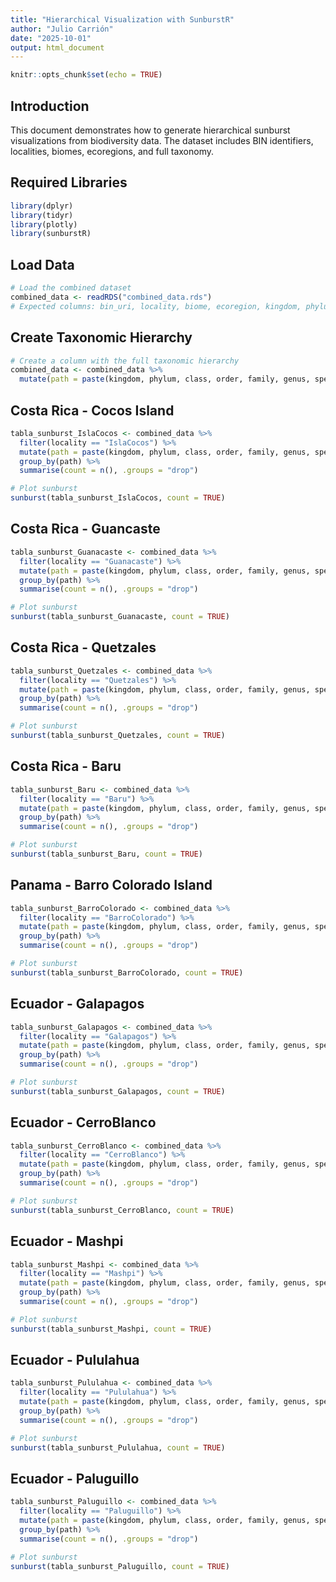 ```yaml
---
title: "Hierarchical Visualization with SunburstR"
author: "Julio Carrión"
date: "2025-10-01"
output: html_document
---
```


```r
knitr::opts_chunk$set(echo = TRUE)
```

## Introduction

This document demonstrates how to generate hierarchical sunburst visualizations from biodiversity data.
The dataset includes BIN identifiers, localities, biomes, ecoregions, and full taxonomy.

## Required Libraries

```r
library(dplyr)
library(tidyr)
library(plotly)
library(sunburstR)
```

## Load Data

```r
# Load the combined dataset
combined_data <- readRDS("combined_data.rds")  
# Expected columns: bin_uri, locality, biome, ecoregion, kingdom, phylum, class, order, family, genus, species
```

## Create Taxonomic Hierarchy

```r
# Create a column with the full taxonomic hierarchy
combined_data <- combined_data %>%
  mutate(path = paste(kingdom, phylum, class, order, family, genus, species, sep = "-"))
```

## Costa Rica - Cocos Island

```R
tabla_sunburst_IslaCocos <- combined_data %>%
  filter(locality == "IslaCocos") %>%
  mutate(path = paste(kingdom, phylum, class, order, family, genus, species, sep = "-")) %>%
  group_by(path) %>%
  summarise(count = n(), .groups = "drop")

# Plot sunburst
sunburst(tabla_sunburst_IslaCocos, count = TRUE)
```

## Costa Rica - Guancaste

```R
tabla_sunburst_Guanacaste <- combined_data %>%
  filter(locality == "Guanacaste") %>%
  mutate(path = paste(kingdom, phylum, class, order, family, genus, species, sep = "-")) %>%
  group_by(path) %>%
  summarise(count = n(), .groups = "drop")

# Plot sunburst
sunburst(tabla_sunburst_Guanacaste, count = TRUE)
```




## Costa Rica - Quetzales

```R
tabla_sunburst_Quetzales <- combined_data %>%
  filter(locality == "Quetzales") %>%
  mutate(path = paste(kingdom, phylum, class, order, family, genus, species, sep = "-")) %>%
  group_by(path) %>%
  summarise(count = n(), .groups = "drop")

# Plot sunburst
sunburst(tabla_sunburst_Quetzales, count = TRUE)
```


## Costa Rica - Baru

```R
tabla_sunburst_Baru <- combined_data %>%
  filter(locality == "Baru") %>%
  mutate(path = paste(kingdom, phylum, class, order, family, genus, species, sep = "-")) %>%
  group_by(path) %>%
  summarise(count = n(), .groups = "drop")

# Plot sunburst
sunburst(tabla_sunburst_Baru, count = TRUE)
```

## Panama - Barro Colorado Island

```R
tabla_sunburst_BarroColorado <- combined_data %>%
  filter(locality == "BarroColorado") %>%
  mutate(path = paste(kingdom, phylum, class, order, family, genus, species, sep = "-")) %>%
  group_by(path) %>%
  summarise(count = n(), .groups = "drop")

# Plot sunburst
sunburst(tabla_sunburst_BarroColorado, count = TRUE)
```


## Ecuador - Galapagos

```R
tabla_sunburst_Galapagos <- combined_data %>%
  filter(locality == "Galapagos") %>%
  mutate(path = paste(kingdom, phylum, class, order, family, genus, species, sep = "-")) %>%
  group_by(path) %>%
  summarise(count = n(), .groups = "drop")

# Plot sunburst
sunburst(tabla_sunburst_Galapagos, count = TRUE)
```


## Ecuador - CerroBlanco

```R
tabla_sunburst_CerroBlanco <- combined_data %>%
  filter(locality == "CerroBlanco") %>%
  mutate(path = paste(kingdom, phylum, class, order, family, genus, species, sep = "-")) %>%
  group_by(path) %>%
  summarise(count = n(), .groups = "drop")

# Plot sunburst
sunburst(tabla_sunburst_CerroBlanco, count = TRUE)
```


## Ecuador - Mashpi

```R
tabla_sunburst_Mashpi <- combined_data %>%
  filter(locality == "Mashpi") %>%
  mutate(path = paste(kingdom, phylum, class, order, family, genus, species, sep = "-")) %>%
  group_by(path) %>%
  summarise(count = n(), .groups = "drop")

# Plot sunburst
sunburst(tabla_sunburst_Mashpi, count = TRUE)
```



## Ecuador - Pululahua

```R
tabla_sunburst_Pululahua <- combined_data %>%
  filter(locality == "Pululahua") %>%
  mutate(path = paste(kingdom, phylum, class, order, family, genus, species, sep = "-")) %>%
  group_by(path) %>%
  summarise(count = n(), .groups = "drop")

# Plot sunburst
sunburst(tabla_sunburst_Pululahua, count = TRUE)
```



## Ecuador - Paluguillo

```R
tabla_sunburst_Paluguillo <- combined_data %>%
  filter(locality == "Paluguillo") %>%
  mutate(path = paste(kingdom, phylum, class, order, family, genus, species, sep = "-")) %>%
  group_by(path) %>%
  summarise(count = n(), .groups = "drop")

# Plot sunburst
sunburst(tabla_sunburst_Paluguillo, count = TRUE)
```








